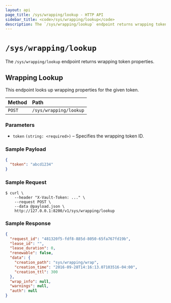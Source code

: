```yaml
---
layout: api
page_title: /sys/wrapping/lookup - HTTP API
sidebar_title: <code>/sys/wrapping/lookup</code>
description: The `/sys/wrapping/lookup` endpoint returns wrapping token properties.
---
```


# `/sys/wrapping/lookup`

The `/sys/wrapping/lookup` endpoint returns wrapping token properties.

## Wrapping Lookup

This endpoint looks up wrapping properties for the given token.

| Method   | Path                         |
| :--------------------------- | :--------------------- |
| `POST`   | `/sys/wrapping/lookup`       |

### Parameters

- `token` `(string: <required>)` – Specifies the wrapping token ID.

### Sample Payload

```json
{
  "token": "abcd1234"
}
```

### Sample Request

```
$ curl \
    --header "X-Vault-Token: ..." \
    --request POST \
    --data @payload.json \
    http://127.0.0.1:8200/v1/sys/wrapping/lookup
```

### Sample Response

```json
{
  "request_id": "481320f5-fdf8-885d-8050-65fa767fd19b",
  "lease_id": "",
  "lease_duration": 0,
  "renewable": false,
  "data": {
    "creation_path": "sys/wrapping/wrap",
    "creation_time": "2016-09-28T14:16:13.07103516-04:00",
    "creation_ttl": 300
  },
  "wrap_info": null,
  "warnings": null,
  "auth": null
}
```
